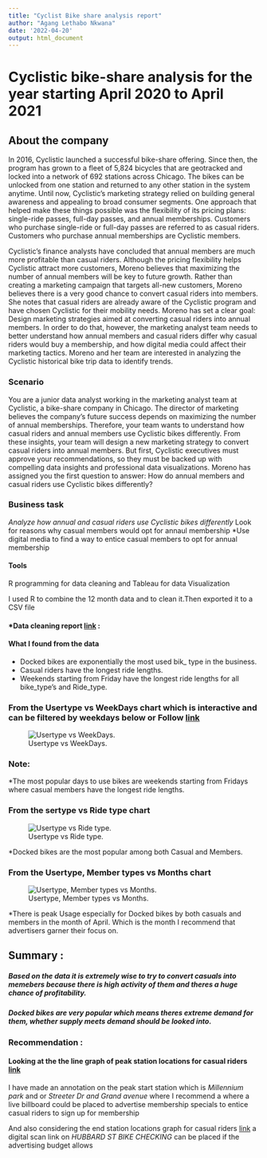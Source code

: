 ```yaml
---
title: "Cyclist Bike share analysis report"
author: "Agang Lethabo Nkwana"
date: '2022-04-20'
output: html_document
---
```

# Cyclistic bike-share analysis for the year starting April 2020 to April 2021

## About the company

In 2016, Cyclistic launched a successful bike-share offering. Since then, the program has grown to a fleet of 5,824 bicycles that are geotracked and locked into a network of 692 stations across Chicago. The bikes can be unlocked from one station and returned to any other station in the system anytime.
Until now, Cyclistic’s marketing strategy relied on building general awareness and appealing to broad consumer segments. One approach that helped make these things possible was the flexibility of its pricing plans: single-ride passes, full-day passes, and annual memberships. Customers who purchase single-ride or full-day passes are referred to as casual riders. Customers who purchase annual memberships are Cyclistic members.

Cyclistic’s finance analysts have concluded that annual members are much more profitable than casual riders. Although the pricing flexibility helps Cyclistic attract more customers, Moreno believes that maximizing the number of annual members will be key to future growth. Rather than creating a marketing campaign that targets all-new customers, Moreno believes there is a very good chance to convert casual riders into members. She notes that casual riders are already aware of the Cyclistic program and have chosen Cyclistic for their mobility needs.
Moreno has set a clear goal: Design marketing strategies aimed at converting casual riders into annual members. In order to do that, however, the marketing analyst team needs to better understand how annual members and casual riders differ why casual riders would buy a membership, and how digital media could affect their marketing tactics. Moreno and her team are interested in analyzing the Cyclistic historical bike trip data to identify trends.

### Scenario

You are a junior data analyst working in the marketing analyst team at Cyclistic, a bike-share company in Chicago. The director of marketing believes the company’s future success depends on maximizing the number of annual memberships. Therefore, your team wants to understand how casual riders and annual members use Cyclistic bikes differently. From these insights, your team will design a new marketing strategy to convert casual riders into annual members. But first, Cyclistic executives must approve your recommendations, so they must be backed up with compelling data insights and professional data visualizations.
Moreno has assigned you the first question to answer: How do annual members and casual riders use Cyclistic bikes differently?

### Business task

*Analyze how annual and casual riders use Cyclistic bikes differently
*Look for reasons why casual members would opt for annaul membership
*Use digital media to find a way to entice casual members to opt for annual membership

#### Tools
R programming for data cleaning and Tableau for data Visualization

I used R to combine the 12 month data and to clean it.Then exported it to a CSV file

#### *Data cleaning report [link](Cyclistic bike share data cleaning report code.nb.html) :

#### What I found from the data
* Docked bikes are exponentially the most used bik_ type in the business.
* Casual riders have the longest ride lengths.
* Weekends starting from Friday have the longest ride lengths for all bike_type's and Ride_type.

### From the Usertype vs WeekDays chart which is interactive and can be filtered by weekdays below or Follow [link](https://public.tableau.com/shared/GJ54XMKCH?:display_count=n&:origin=viz_share_link)
![Usertype vs WeekDays.](Usertype ,weekdays vs ride length TripdataViz.png)

### Note:
*The most popular days to use bikes are weekends starting from Fridays where casual members have the longest ride lengths.

### From the sertype vs Ride type chart

![Usertype vs Ride type.](Usertype, Ride Length vs Ride Type.png)

*Docked bikes are the most popular among both Casual and Members.

### From the Usertype, Member types vs Months chart

![Usertype, Member types vs Months.](Usertype, Ride Type vs MONTHS.png)

*There is peak Usage especially for Docked bikes by both casuals and members in the month of April. Which is the month I recommend that advertisers garner their focus on.

## Summary :

##### Based on the data it is extremely wise to try to convert casuals into memebers because there is high activity of them and theres a huge chance of profitability.
##### Docked bikes are very popular which means theres extreme demand for them, whether supply meets demand should be looked into.

### Recommendation :

#### Looking at the the  line graph of peak station locations for casual riders [link](https://public.tableau.com/shared/2JFG27FFT?:display_count=n&:origin=viz_share_link) 

I have made an annotation on the peak start station which is *Millennium park* and or *Streeter Dr and Grand avenue* where I recommend a where a live billboard could be placed to advertise membership specials to entice casual riders to sign up for membership

And also considering the end station locations graph for casual riders [link](https://public.tableau.com/shared/7W3MX7P42?:display_count=n&:origin=viz_share_link) a digital scan link on *HUBBARD ST BIKE CHECKING* can be placed if the advertising budget allows









